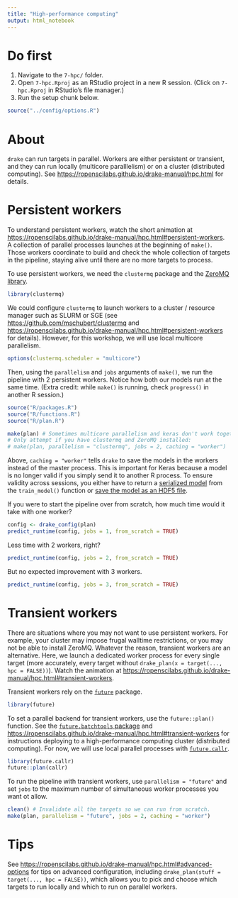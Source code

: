 ```yaml
---
title: "High-performance computing"
output: html_notebook
---
```


# Do first

1. Navigate to the `7-hpc/` folder.
2. Open `7-hpc.Rproj` as an RStudio project in a new R session. (Click on `7-hpc.Rproj` in RStudio's file manager.)
3. Run the setup chunk below.

```r
source("../config/options.R")
```

# About

`drake` can run targets in parallel. Workers are either persistent or transient, and they can run locally (multicore paralllelism) or on a cluster (distributed computing). See <https://ropenscilabs.github.io/drake-manual/hpc.html> for details.

# Persistent workers

To understand persistent workers, watch the short animation at <https://ropenscilabs.github.io/drake-manual/hpc.html#persistent-workers>. A collection of parallel processes launches at the beginning of `make()`. Those workers coordinate to build and check the whole collection of targets in the pipeline, staying alive until there are no more targets to process.

To use persistent workers, we need the `clustermq` package and the [ZeroMQ library](http://zeromq.org).

```r
library(clustermq)
```

We could configure `clustermq` to launch workers to a cluster / resource manager such as SLURM or SGE (see <https://github.com/mschubert/clustermq> and <https://ropenscilabs.github.io/drake-manual/hpc.html#persistent-workers> for details). However, for this workshop, we will use local multicore parallelism.

```r
options(clustermq.scheduler = "multicore")
```

Then, using the `parallelism` and `jobs` arguments of `make()`, we run the pipeline with 2 persistent workers. Notice how both our models run at the same time. (Extra credit: while `make()` is running, check `progress()` in another R session.)

```r
source("R/packages.R")
source("R/functions.R")
source("R/plan.R")
```

```r
make(plan) # Sometimes multicore parallelism and keras don't work together.
# Only attempt if you have clustermq and ZeroMQ installed:
# make(plan, parallelism = "clustermq", jobs = 2, caching = "worker")
```

Above, `caching = "worker"` tells `drake` to save the models in the workers instead of the master process. This is important for Keras because a model is no longer valid if you simply send it to another R process. To ensure validity across sessions, you either have to return a [serialized model](https://tensorflow.rstudio.com/keras/reference/serialize_model.html) from the `train_model()` function or [save the model as an HDF5 file](https://tensorflow.rstudio.com/keras/reference/save_model_hdf5.html).

If you were to start the pipeline over from scratch, how much time would it take with one worker?

```r
config <- drake_config(plan)
predict_runtime(config, jobs = 1, from_scratch = TRUE)
```

Less time with 2 workers, right?

```r
predict_runtime(config, jobs = 2, from_scratch = TRUE)
```

But no expected improvement with 3 workers.

```r
predict_runtime(config, jobs = 3, from_scratch = TRUE)
```

# Transient workers

There are situations where you may not want to use persistent workers. For example, your cluster may impose frugal walltime restrictions, or you may not be able to install ZeroMQ. Whatever the reason, transient workers are an alternative. Here, we launch a dedicated worker process for every single target (more accurately, every target without `drake_plan(x = target(..., hpc = FALSE))`). Watch the animation at <https://ropenscilabs.github.io/drake-manual/hpc.html#transient-workers>.

Transient workers rely on the [`future`](https://github.com/HenrikBengtsson/future) package.

```r
library(future)
```

To set a parallel backend for transient workers, use the `future::plan()` function. See the [`future.batchtools` package](https://github.com/HenrikBengtsson/future.batchtools) and <https://ropenscilabs.github.io/drake-manual/hpc.html#transient-workers> for instructions deploying to a high-performance computing cluster (distributed computing). For now, we will use local parallel processes with [`future.callr`](https://github.com/HenrikBengtsson/future.callr).

```r
library(future.callr)
future::plan(callr)
```

To run the pipeline with transient workers, use `parallelism = "future"` and set `jobs` to the maximum number of simultaneous worker processes you want ot allow.

```r
clean() # Invalidate all the targets so we can run from scratch.
make(plan, parallelism = "future", jobs = 2, caching = "worker")
```

# Tips

See <https://ropenscilabs.github.io/drake-manual/hpc.html#advanced-options> for tips on advanced configuration, including `drake_plan(stuff = target(..., hpc = FALSE))`, which allows you to pick and choose which targets to run locally and which to run on parallel workers.
